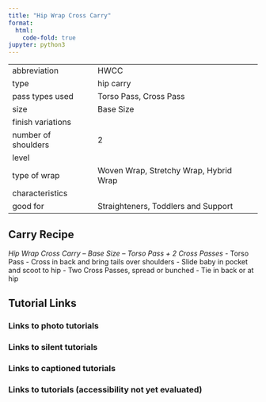 ```yaml
---
title: "Hip Wrap Cross Carry"
format:
  html:
    code-fold: true
jupyter: python3
---
```


| | 
|---|---
|abbreviation	|HWCC
|type	|hip carry
|pass types used	|Torso Pass, Cross Pass
|size	|Base Size
|finish variations|	
|number of shoulders	|2
|level	|
|type of wrap	|Woven Wrap, Stretchy Wrap, Hybrid Wrap
|characteristics	|
|good for	|Straighteners, Toddlers and Support

## Carry Recipe
_Hip Wrap Cross Carry – Base Size – Torso Pass + 2 Cross Passes_
- Torso Pass
- Cross in back and bring tails over shoulders
- Slide baby in pocket and scoot to hip
- Two Cross Passes, spread or bunched
- Tie in back or at hip

## Tutorial Links
### Links to photo tutorials
### Links to silent tutorials
### Links to captioned tutorials
### Links to tutorials (accessibility not yet evaluated)
